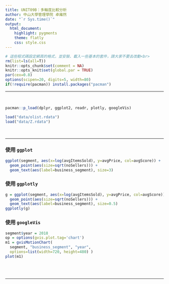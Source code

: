 ```yaml
---
title: UNIT09B：多軸度比較分析
author: 中山大學管理學院 卓雍然
date: "`r Sys.time()`"
output: 
  html_document:
    highlight: pygments
    theme: flatly
    css: style.css
---
```


```r
# 這些程式碼設定網頁的格式，並安裝、載入一些基本的套件，請大家不要去改動<br>
rm(list=ls(all=T))
knitr::opts_chunk$set(comment = NA)
knitr::opts_knit$set(global.par = TRUE)
par(cex=0.8)
options(scipen=20, digits=5, width=80)
if(!require(pacman)) install.packages("pacman")
```
<hr>

<br>
```r
pacman::p_load(dplyr, ggplot2, readr, plotly, googleVis)
```

```r
load("data/olist.rdata")
load("data/Z.rdata")
```
<br><hr>

### 使用 `ggplot`

```r
ggplot(segment, aes(x=log(avgItemsSold), y=avgPrice, col=avgScore)) +
  geom_point(aes(size=sqrt(noSellers))) +
  geom_text(aes(label=business_segment), size=3)
```


### 使用 `ggplotly`
```r
g = ggplot(segment, aes(x=log(avgItemsSold), y=avgPrice, col=avgScore)) +
  geom_point(aes(size=sqrt(noSellers))) +
  geom_text(aes(label=business_segment), size=0.5)
ggplotly(g)
```


### 使用 `googleVis`
```r
segment$year = 2018
op = options(gvis.plot.tag='chart')
m1 = gvisMotionChart(
  segment, "business_segment", "year",
  options=list(width=720, height=480) )
plot(m1)
```


<br><br><hr>
